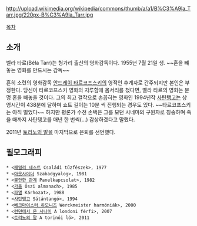 http://upload.wikimedia.org/wikipedia/commons/thumb/a/a1/B%C3%A9la_Tarr.jpg/220px-B%C3%A9la_Tarr.jpg

[[목차]]

== 소개 ==
벨라 타르(Béla Tarr)는 헝가리 출신의 영화감독이다. 1955년 7월 21일 생.
~~혼을 뺴놓는 영화를 만드시는 감독~~

흔히 소련의 영화감독 [[안드레이 타르코프스키]]의 영적인 후계자로 간주되지만 본인은 부정한다. 당신이 타르코프스키 영화의 지루함에 몸서리를 쳤다면, 벨라 타르의 영화는 분명 혼을 빼놓을 것이다. 그의 최고 걸작으로 손꼽히는 영화인 1994년작 [[사탄탱고]]는 상영시간이 438분에 달하며 쇼트 길이는 10분 씩 진행되는 경우도 있다. ~~타르코프스키는 아직 멀었다~~ 하지만 평론가 수전 손택은 그를 모던 시네마의 구원자로 칭송하며 죽을 때까지 사탄탱고를 매년 한 번씩(...) 감상하겠다고 말했다.

2011년 [[토리노의 말]]을 마지막으로 은퇴를 선언했다.

== 필모그래피 ==
 * <[[패밀리 네스트]] Családi tűzfészek>, 1977
 * <[[아웃사이더]] Szabadgyalog>, 1981
 * <[[불안한 관계]] Panelkapcsolat>, 1982
 * <[[가을]] Őszi almanach>, 1985
 * <[[파멸]] Kárhozat>, 1988
 * <[[사탄탱고]] Sátántangó>, 1994
 * <[[베크마이스터 하모니즈]] Werckmeister harmóniák>, 2000
 * <[[런던에서 온 사나이]] A londoni férfi>, 2007
 * <[[토리노의 말]] A torinói ló>, 2011

